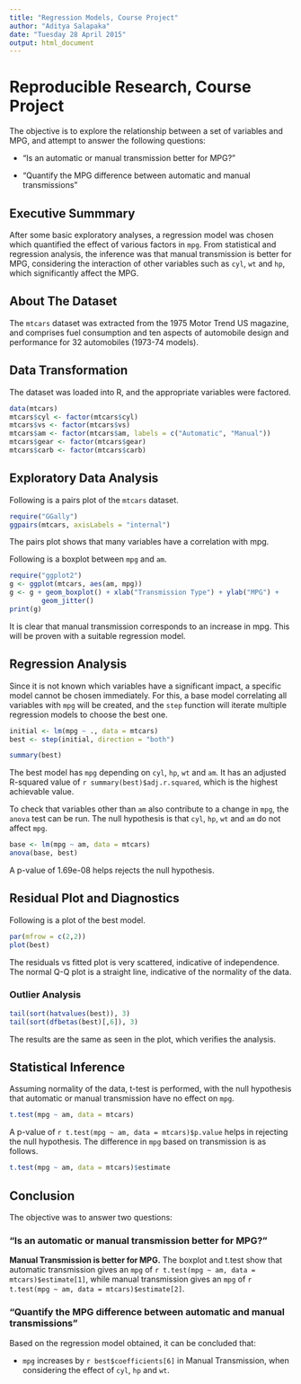 ```yaml
---
title: "Regression Models, Course Project"
author: "Aditya Salapaka"
date: "Tuesday 28 April 2015"
output: html_document
---
```


# Reproducible Research, Course Project
The objective is to explore the relationship between a set of variables and MPG,
and attempt to answer the following questions:

* “Is an automatic or manual transmission better for MPG?”

* "Quantify the MPG difference between automatic and manual transmissions"

## Executive Summmary
After some basic exploratory analyses, a regression model was chosen which 
quantified the effect of various factors in `mpg`. From statistical and 
regression analysis, the inference was that manual transmission is better for MPG, 
considering the interaction of other variables such as `cyl`, `wt` and `hp`, 
which significantly affect the MPG.

## About The Dataset
The `mtcars` dataset was extracted from the 1975 Motor Trend US magazine, and
comprises fuel consumption and ten aspects of automobile design and performance
for 32 automobiles (1973-74 models).

## Data Transformation

The dataset was loaded into R, and the appropriate variables were factored.

```r
data(mtcars)
mtcars$cyl <- factor(mtcars$cyl)
mtcars$vs <- factor(mtcars$vs)
mtcars$am <- factor(mtcars$am, labels = c("Automatic", "Manual"))
mtcars$gear <- factor(mtcars$gear)
mtcars$carb <- factor(mtcars$carb)
```

## Exploratory Data Analysis

Following is a pairs plot of the `mtcars` dataset.

```r
require("GGally")
ggpairs(mtcars, axisLabels = "internal")
```

The pairs plot shows that many variables have a correlation with mpg. 

Following is a boxplot between `mpg` and `am`.

```r
require("ggplot2")
g <- ggplot(mtcars, aes(am, mpg))
g <- g + geom_boxplot() + xlab("Transmission Type") + ylab("MPG") + 
        geom_jitter()
print(g)
```

It is clear that manual transmission corresponds to an increase in mpg. This 
will be proven with a suitable regression model.

## Regression Analysis
Since it is not known which variables have a significant impact, a specific 
model cannot be chosen immediately. For this, a base model correlating all 
variables with `mpg` will be created, and the `step` function will iterate 
multiple regression models to choose the best one.

```r
initial <- lm(mpg ~ ., data = mtcars)
best <- step(initial, direction = "both")
```

```r
summary(best)
```

The best model has `mpg` depending on `cyl`, `hp`, `wt` and `am`. It has an 
adjusted R-squared value of `r summary(best)$adj.r.squared`, which is the highest achievable value. 

To check that variables other than `am` also contribute to a change in `mpg`,
the `anova` test can be run. The null hypothesis is that `cyl`, `hp`, `wt` and
`am` do not affect `mpg`.

```r
base <- lm(mpg ~ am, data = mtcars)
anova(base, best)
```

A p-value of 1.69e-08 helps rejects the null hypothesis.

## Residual Plot and Diagnostics
Following is a plot of the best model.
```r
par(mfrow = c(2,2))
plot(best)
```

The residuals vs fitted plot is very scattered, indicative of independence.
The normal Q-Q plot is a straight line, indicative of the normality of the data.

### Outlier Analysis
```r
tail(sort(hatvalues(best)), 3)
tail(sort(dfbetas(best)[,6]), 3)
```

The results are the same as seen in the plot, which verifies the analysis.

## Statistical Inference
Assuming normality of the data, t-test is performed, with the null hypothesis 
that automatic or manual transmission have no effect on `mpg`.

```r
t.test(mpg ~ am, data = mtcars)
```

A p-value of `r t.test(mpg ~ am, data = mtcars)$p.value` helps in rejecting the
null hypothesis. The difference in `mpg` based on transmission is as follows.

```r
t.test(mpg ~ am, data = mtcars)$estimate
```
## Conclusion
The objective was to answer two questions:

### “Is an automatic or manual transmission better for MPG?”
**Manual Transmission is better for MPG.** The boxplot and t.test show that 
automatic transmission gives an `mpg` of 
`r t.test(mpg ~ am, data = mtcars)$estimate[1]`, while manual transmission gives
an `mpg` of `r t.test(mpg ~ am, data = mtcars)$estimate[2]`. 

### "Quantify the MPG difference between automatic and manual transmissions"

Based on the regression model obtained, it can be concluded that:

* `mpg` increases by `r best$coefficients[6]` in Manual Transmission, when 
considering the effect of `cyl`, `hp` and `wt`.